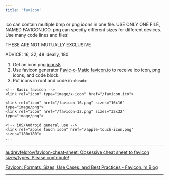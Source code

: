 ```yaml
---
title: 'favicon'
---
```


ico can contain multiple bmp or png icons in one file.
USE ONLY ONE FILE, NAMED FAVICON.ICO.
png can specify different sizes for different devices.
Use many code lines and files!

THESE ARE NOT MUTUALLY EXCLUSIVE

<span class="advice">ADVICE:</span> 16, 32, 48 ideally, 180

1. Get an icon png [icons8](https://icons8.com/icons)
2. Use favicon generator
[Favic-o-Matic](https://favicomatic.com/)
[favicon.io](https://favicon.io/)
to receive ico icon, png icons, and code block.
3. Put icons in root and code in `<head>`

```
<!-- Basic favicon -->
<link rel="icon" type="image/x-icon" href="/favicon.ico">

<link rel="icon" href="/favicon-16.png" sizes="16x16" type="image/png">
<link rel="icon" href="/favicon-32.png" sizes="32x32" type="image/png">

<!-- iOS/Android general use -->
<link rel="apple touch icon" href="/apple-touch-icon.png" sizes="180x180">
...
```

---

[audreyfeldroy/favicon-cheat-sheet: Obsessive cheat sheet to favicon sizes/types. Please contribute!](https://github.com/audreyfeldroy/favicon-cheat-sheet)

[Favicon: Formats, Sizes, Use Cases, and Best Practices - Favicon.im Blog](https://favicon.im/blog/favicon-formats-sizes-best-practices)

---